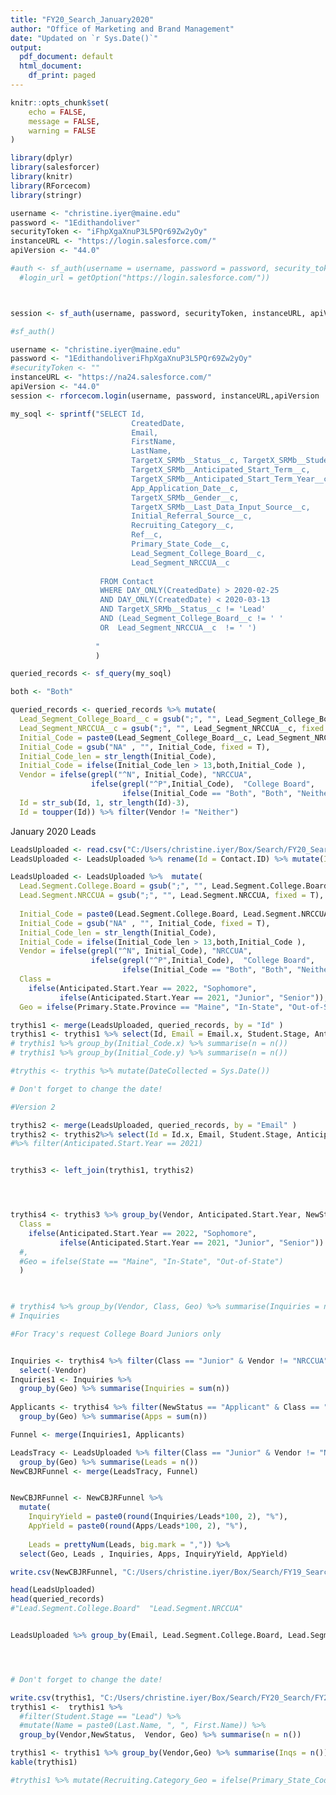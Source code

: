 ```yaml
---
title: "FY20_Search_January2020"
author: "Office of Marketing and Brand Management"
date: "Updated on `r Sys.Date()`"
output:
  pdf_document: default
  html_document:
    df_print: paged
---
```


```r
knitr::opts_chunk$set(
	echo = FALSE,
	message = FALSE,
	warning = FALSE
)
```

```r
library(dplyr)
library(salesforcer)
library(knitr)
library(RForcecom)
library(stringr)
```


```r
username <- "christine.iyer@maine.edu"
password <- "1Edithandoliver"
securityToken <- "iFhpXgaXnuP3L5PQr69Zw2yOy"
instanceURL <- "https://login.salesforce.com/"
apiVersion <- "44.0"

#auth <- sf_auth(username = username, password = password, security_token = securityToken,
  #login_url = getOption("https://login.salesforce.com/"))



session <- sf_auth(username, password, securityToken, instanceURL, apiVersion)
```

```r
#sf_auth()
```

```r

username <- "christine.iyer@maine.edu"
password <- "1EdithandoliveriFhpXgaXnuP3L5PQr69Zw2yOy"
#securityToken <- ""
instanceURL <- "https://na24.salesforce.com/"
apiVersion <- "44.0"
session <- rforcecom.login(username, password, instanceURL,apiVersion  ) 
```


```r
my_soql <- sprintf("SELECT Id,
                           CreatedDate,
                           Email, 
                           FirstName, 
                           LastName,
                           TargetX_SRMb__Status__c, TargetX_SRMb__Student_Type__c,
                           TargetX_SRMb__Anticipated_Start_Term__c,
                           TargetX_SRMb__Anticipated_Start_Term_Year__c, 
                           App_Application_Date__c,  
                           TargetX_SRMb__Gender__c,  
                           TargetX_SRMb__Last_Data_Input_Source__c,                                                                Initial_Source_Date__c, 
                           Initial_Referral_Source__c, 
                           Recruiting_Category__c,
                           Ref__c, 
                           Primary_State_Code__c, 
                           Lead_Segment_College_Board__c,
                           Lead_Segment_NRCCUA__c
                           
                    FROM Contact 
                    WHERE DAY_ONLY(CreatedDate) > 2020-02-25 
                    AND DAY_ONLY(CreatedDate) < 2020-03-13 
                    AND TargetX_SRMb__Status__c != 'Lead' 
                    AND (Lead_Segment_College_Board__c != ' ' 
                    OR 	Lead_Segment_NRCCUA__c  != ' ') 
                    
                   "
                   )

queried_records <- sf_query(my_soql)
```
 
```r
both <- "Both"

queried_records <- queried_records %>% mutate(
  Lead_Segment_College_Board__c = gsub(";", "", Lead_Segment_College_Board__c, fixed = TRUE), 
  Lead_Segment_NRCCUA__c = gsub(";", "", Lead_Segment_NRCCUA__c, fixed = T),
  Initial_Code = paste0(Lead_Segment_College_Board__c, Lead_Segment_NRCCUA__c), 
  Initial_Code = gsub("NA" , "", Initial_Code, fixed = T), 
  Initial_Code_len = str_length(Initial_Code), 
  Initial_Code = ifelse(Initial_Code_len > 13,both,Initial_Code ), 
  Vendor = ifelse(grepl("^N", Initial_Code), "NRCCUA", 
                  ifelse(grepl("^P",Initial_Code),  "College Board", 
                         ifelse(Initial_Code == "Both", "Both", "Neither"))), 
  Id = str_sub(Id, 1, str_length(Id)-3),
  Id = toupper(Id)) %>% filter(Vendor != "Neither")

```



January 2020 Leads

```r
LeadsUploaded <- read.csv("C:/Users/christine.iyer/Box/Search/FY20_Search/FY20_Combined_Search_Feb_March/FY20_Feb_Search_Upload_DeDuped.csv", header = T, stringsAsFactors = F)
LeadsUploaded <- LeadsUploaded %>% rename(Id = Contact.ID) %>% mutate(Id = toupper(Id))
```

```r
LeadsUploaded <- LeadsUploaded %>%  mutate(
  Lead.Segment.College.Board = gsub(";", "", Lead.Segment.College.Board, fixed = TRUE), 
  Lead.Segment.NRCCUA = gsub(";", "", Lead.Segment.NRCCUA, fixed = T),
  
  Initial_Code = paste0(Lead.Segment.College.Board, Lead.Segment.NRCCUA), 
  Initial_Code = gsub("NA" , "", Initial_Code, fixed = T), 
  Initial_Code_len = str_length(Initial_Code), 
  Initial_Code = ifelse(Initial_Code_len > 13,both,Initial_Code ), 
  Vendor = ifelse(grepl("^N", Initial_Code), "NRCCUA", 
                  ifelse(grepl("^P",Initial_Code),  "College Board", 
                         ifelse(Initial_Code == "Both", "Both", "Neither"))), 
  Class = 
    ifelse(Anticipated.Start.Year == 2022, "Sophomore", 
           ifelse(Anticipated.Start.Year == 2021, "Junior", "Senior")), 
  Geo = ifelse(Primary.State.Province == "Maine", "In-State", "Out-of-State")) 


```

```r
trythis1 <- merge(LeadsUploaded, queried_records, by = "Id" ) 
trythis1 <- trythis1 %>% select(Id, Email = Email.x, Student.Stage, Anticipated.Start.Year,Vendor = Vendor.x, NewStatus = TargetX_SRMb__Status__c,AppStatus = App.Application.Status, City = Primary.City, Geo, Class)
# trythis1 %>% group_by(Initial_Code.x) %>% summarise(n = n())
# trythis1 %>% group_by(Initial_Code.y) %>% summarise(n = n())

#trythis <- trythis %>% mutate(DateCollected = Sys.Date())

# Don't forget to change the date!

#Version 2 

trythis2 <- merge(LeadsUploaded, queried_records, by = "Email" )
trythis2 <- trythis2%>% select(Id = Id.x, Email, Student.Stage, Anticipated.Start.Year,Vendor = Vendor.x, NewStatus = TargetX_SRMb__Status__c,AppStatus = App.Application.Status, City = Primary.City, Geo) 
#%>% filter(Anticipated.Start.Year == 2021)


trythis3 <- left_join(trythis1, trythis2)




trythis4 <- trythis3 %>% group_by(Vendor, Anticipated.Start.Year, NewStatus, Geo) %>% summarise(n = n()) %>% mutate(
  Class = 
    ifelse(Anticipated.Start.Year == 2022, "Sophomore", 
           ifelse(Anticipated.Start.Year == 2021, "Junior", "Senior"))
  #, 
  #Geo = ifelse(State == "Maine", "In-State", "Out-of-State")
  )
      


# trythis4 %>% group_by(Vendor, Class, Geo) %>% summarise(Inquiries = n())
# Inquiries

```


```r
#For Tracy's request College Board Juniors only


Inquiries <- trythis4 %>% filter(Class == "Junior" & Vendor != "NRCCUA") %>% 
  select(-Vendor) 
Inquiries1 <- Inquiries %>%
  group_by(Geo) %>% summarise(Inquiries = sum(n))
  
Applicants <- trythis4 %>% filter(NewStatus == "Applicant" & Class == "Junior" & Vendor != "NRCCUA") %>% 
  group_by(Geo) %>% summarise(Apps = sum(n))

Funnel <- merge(Inquiries1, Applicants)

LeadsTracy <- LeadsUploaded %>% filter(Class == "Junior" & Vendor != "NRCCUA") %>%
  group_by(Geo) %>% summarise(Leads = n())
NewCBJRFunnel <- merge(LeadsTracy, Funnel) 


NewCBJRFunnel <- NewCBJRFunnel %>% 
  mutate(
    InquiryYield = paste0(round(Inquiries/Leads*100, 2), "%"),
    AppYield = paste0(round(Apps/Leads*100, 2), "%"),
    
    Leads = prettyNum(Leads, big.mark = ",")) %>% 
  select(Geo, Leads , Inquiries, Apps, InquiryYield, AppYield)


```

```r
write.csv(NewCBJRFunnel, "C:/Users/christine.iyer/Box/Search/FY19_Search/Search_February2019/FY20ConversionsCompare_06-03.csv", row.names = F)
```

```r
head(LeadsUploaded)
head(queried_records)
#"Lead.Segment.College.Board"  "Lead.Segment.NRCCUA" 


LeadsUploaded %>% group_by(Email, Lead.Segment.College.Board, Lead.Segment.NRCCUA) %>% summarise(n = n()) %>% filter(n>1)




# Don't forget to change the date!

```


```r

write.csv(trythis1, "C:/Users/christine.iyer/Box/Search/FY20_Search/FY20_January_Search/FA21_Junior/Conversions/Conversion_06-03-20_DeDuped.csv")
trythis1 <-  trythis1 %>%
  #filter(Student.Stage == "Lead") %>%
  #mutate(Name = paste0(Last.Name, ", ", First.Name)) %>%
  group_by(Vendor,NewStatus,  Vendor, Geo) %>% summarise(n = n())

```



```r
trythis1 <- trythis1 %>% group_by(Vendor,Geo) %>% summarise(Inqs = n())
kable(trythis1)
```


```r
#trythis1 %>% mutate(Recruiting.Category_Geo = ifelse(Primary_State_Code__c == "ME", "In-State", "Out-Of-State")) %>% group_by(Vendor,Recruiting.Category_Geo) %>% summarise(Inqs = sum(Inqs)) %>% filter(Vendor != "Both")

```

